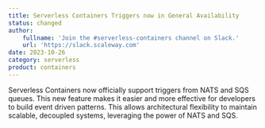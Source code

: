 ```yaml
---
title: Serverless Containers Triggers now in General Availability
status: changed
author:
    fullname: 'Join the #serverless-containers channel on Slack.'
    url: 'https://slack.scaleway.com'
date: 2023-10-26
category: serverless
product: containers
---
```


Serverless Containers now officially support triggers from NATS and SQS queues. This new feature makes it easier and more effective for developers to build event driven patterns. This allows architectural flexibility to maintain scalable, decoupled systems, leveraging the power of NATS and SQS.

